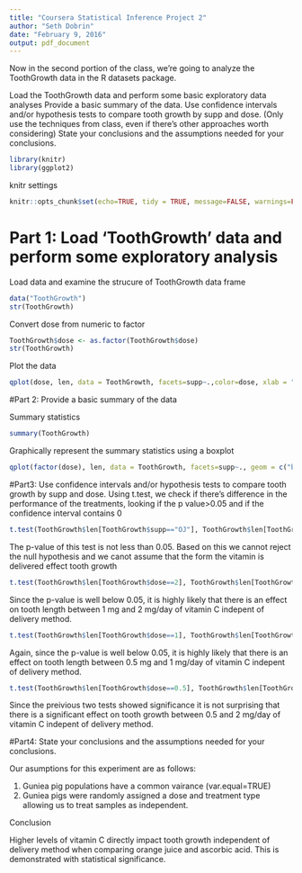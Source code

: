 ```yaml
---
title: "Coursera Statistical Inference Project 2"
author: "Seth Dobrin"
date: "February 9, 2016"
output: pdf_document
---
```


Now in the second portion of the class, we're going to analyze the ToothGrowth data in the R datasets package.

Load the ToothGrowth data and perform some basic exploratory data analyses
Provide a basic summary of the data.
Use confidence intervals and/or hypothesis tests to compare tooth growth by supp and dose. (Only use the techniques from class, even if there's other approaches worth considering)
State your conclusions and the assumptions needed for your conclusions.

```r
library(knitr)
library(ggplot2)
```

knitr settings
```r
knitr::opts_chunk$set(echo=TRUE, tidy = TRUE, message=FALSE, warnings=FALSE, fig.width=8, fig.height=5, cache=TRUE)
```

# Part 1: Load 'ToothGrowth' data and perform some exploratory analysis

Load data and examine the strucure of ToothGrowth data frame
```r
data("ToothGrowth")
str(ToothGrowth)
```

Convert dose from numeric to factor
```r
ToothGrowth$dose <- as.factor(ToothGrowth$dose)
str(ToothGrowth)
```

Plot the data
```r
qplot(dose, len, data = ToothGrowth, facets=supp~.,color=dose, xlab = "Tooth Length (mm)", ylab = "Dose (mg/day)",main = "Scatterplot of dose vs tooth length")
```


#Part 2: Provide a basic summary of the data

Summary statistics
```r
summary(ToothGrowth)
```

Graphically represent the summary statistics using a boxplot
```r
qplot(factor(dose), len, data = ToothGrowth, facets=supp~., geom = c("boxplot", "jitter"), fill = dose)
```

#Part3: Use confidence intervals and/or hypothesis tests to compare tooth growth by supp and dose. 
Using t.test, we check if there's difference in the performance of the treatments, looking if the p value>0.05 and if the confidence interval contains 0
```r
t.test(ToothGrowth$len[ToothGrowth$supp=="OJ"], ToothGrowth$len[ToothGrowth$supp=="VC"])
```
The p-value of this test is not less than 0.05. Based on this we cannot reject the null hypothesis and we canot assume that the form the vitamin is delivered effect tooth growth

```r
t.test(ToothGrowth$len[ToothGrowth$dose==2], ToothGrowth$len[ToothGrowth$dose==1])
```
Since the p-value is well below 0.05, it is highly likely that there is an effect on tooth length between 1 mg and 2 mg/day of vitamin C indepent of delivery method.

```r
t.test(ToothGrowth$len[ToothGrowth$dose==1], ToothGrowth$len[ToothGrowth$dose==0.5], var.equal = TRUE)
```
Again, since the p-value is well below 0.05, it is highly likely that there is an effect on tooth length between 0.5 mg and 1 mg/day of vitamin C indepent of delivery method. 

```r
t.test(ToothGrowth$len[ToothGrowth$dose==0.5], ToothGrowth$len[ToothGrowth$dose==1], var.equal = TRUE)
```
Since the preivious two tests showed significance it is not surprising that there is a significant effect on tooth growth between 0.5 and 2 mg/day of vitamin C indepent of delivery method. 

#Part4: State your conclusions and the assumptions needed for your conclusions.

Our asumptions for this experiment are as follows:

1. Guniea pig populations have a common vairance (var.equal=TRUE)
2. Guniea pigs were randomly assigned a dose and treatment type allowing us to treat samples as independent.

Conclusion

Higher levels of vitamin C directly impact tooth growth independent of delivery method when comparing orange juice and ascorbic acid. This is demonstrated with statistical significance.
